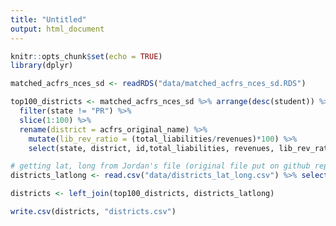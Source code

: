 ```yaml
---
title: "Untitled"
output: html_document
---
```


```r
knitr::opts_chunk$set(echo = TRUE)
library(dplyr)
```

```r
matched_acfrs_nces_sd <- readRDS("data/matched_acfrs_nces_sd.RDS")

top100_districts <- matched_acfrs_nces_sd %>% arrange(desc(student)) %>% 
  filter(state != "PR") %>% 
  slice(1:100) %>% 
  rename(district = acfrs_original_name) %>% 
    mutate(lib_rev_ratio = (total_liabilities/revenues)*100) %>% 
    select(state, district, id,total_liabilities, revenues, lib_rev_ratio )
```

```r
# getting lat, long from Jordan's file (original file put on github repo gov_fin_al): 
districts_latlong <- read.csv("data/districts_lat_long.csv") %>% select(state, id, lat, lon)
```

```r
districts <- left_join(top100_districts, districts_latlong)

write.csv(districts, "districts.csv")
```

